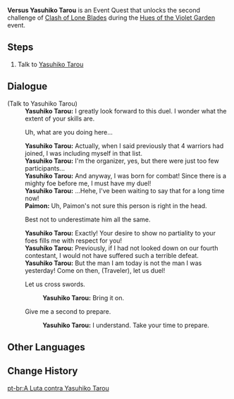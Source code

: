 {{Quest Infobox
|image         = Event Quest Versus Yasuhiko Tarou.png
|type          = World
|summary       = <!-- editor written summary. quest description goes to dialogue -->
|requirement   = 
|characters    = Traveler; Yasuhiko Tarou
|startLocation = [[Narukami Island]], [[Inazuma]]
|region        = Inazuma
|area          = Narukami Island
|prev          = Versus Ookubo Sanzaemon
|next          = Versus Mishima Michitoshi
|other         = 
|event_name    = Hues of the Violet Garden
}}

'''Versus Yasuhiko Tarou''' is an Event Quest that unlocks the second challenge of [[Clash of Lone Blades]] during the [[Hues of the Violet Garden]] event.

==Steps==
# Talk to [[Yasuhiko Tarou]]

==Dialogue==
{{Quest Description|Claiming that he was "born for combat," and with his head full of strange thoughts, Yasuhiko Tarou seeks a duel with you at last.}}
{{Dialogue start}}
;(Talk to Yasuhiko Tarou)
:'''Yasuhiko Tarou:''' I greatly look forward to this duel. I wonder what the extent of your skills are.
:{{DIcon}} Uh, what are you doing here...
:'''Yasuhiko Tarou:''' Actually, when I said previously that 4 warriors had joined, I was including myself in that list.
:'''Yasuhiko Tarou:''' I'm the organizer, yes, but there were just too few participants...
:'''Yasuhiko Tarou:''' And anyway, I was born for combat! Since there is a mighty foe before me, I must have my duel!
:'''Yasuhiko Tarou:''' ...Hehe, I've been waiting to say that for a long time now!
:'''Paimon:''' Uh, Paimon's not sure this person is right in the head.
:{{DIcon}} Best not to underestimate him all the same.
:'''Yasuhiko Tarou:''' Exactly! Your desire to show no partiality to your foes fills me with respect for you!
:'''Yasuhiko Tarou:''' Previously, if I had not looked down on our fourth contestant, I would not have suffered such a terrible defeat.
:'''Yasuhiko Tarou:''' But the man I am today is not the man I was yesterday! Come on then, (Traveler), let us duel!
:{{DIcon}} Let us cross swords.
::'''Yasuhiko Tarou:''' Bring it on.
:{{DIcon}} Give me a second to prepare.
::'''Yasuhiko Tarou:''' I understand. Take your time to prepare.
{{Dialogue end}}

==Other Languages==
{{Other Languages
|en      = Versus Yasuhiko Tarou
|zhs     = 与安彦太郎之战
|zhs_rm  = Yǔ Ānyàn Tàiláng zhī Zhàn
|zht     = 與安彥太郎之戰
|zht_rm  = Yǔ Ānyàn Tàiláng zhī Zhàn
|zh_tl   = 
|ja      = 安彦太郎との一戦
|ja_rm   = Yasuhiko Tarou to no Issen{{Assumed}}
|ja_tl   = 
|ko      = 야스히코 타로와의 결투
|ko_rm   = Yaseuhiko Taro-waui Gyeoltu
|ko_tl   = Battle with Yasuhiko Tarou
|es      = El enfrentamiento contra Yasuhiko Tarou
|es_tl   = 
|fr      = Contre Yasuhiko Tarou
|fr_tl   = Against Yasuhiko Tarou
|ru      = Бой с Ясухико Таро
|ru_tl   = 
|th      = การประลองกับ Yasuhiko Tarou
|th_rm   = 
|th_tl   = 
|vi      = Cuộc Chiến Với Yasuhiko Tarou
|vi_tl   = 
|de      = Kampf gegen Yasuhiko Tarou
|de_tl   = Fight against Yasuhiko Tarou
|id      = Melawan Yasuhiko Tarou
|id_tl   = Versus Yasuhiko Tarou
|pt      = A Luta contra Yasuhiko Tarou
|pt_tl   = The Fight versus Yasuhiko Tarou
}}

==Change History==
{{Change History|2.6}}
[[pt-br:A Luta contra Yasuhiko Tarou]]